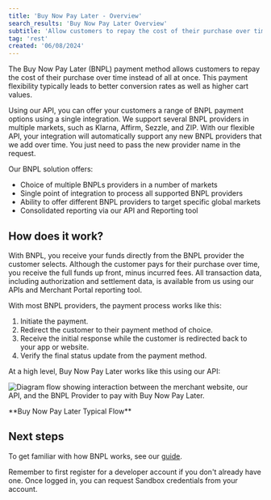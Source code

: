 ```yaml
---
title: 'Buy Now Pay Later - Overview'
search_results: 'Buy Now Pay Later Overview'
subtitle: 'Allow customers to repay the cost of their purchase over time'
tag: 'rest'
created: '06/08/2024'
---
```

The Buy Now Pay Later (BNPL) payment method allows customers to repay the cost of their purchase over time instead of all at once. This payment flexibility typically leads to better conversion rates as well as higher cart values.

Using our API, you can offer your customers a range of BNPL payment options using a single integration. We support several BNPL providers in multiple markets, such as Klarna, Affirm, Sezzle, and ZIP. With our flexible API, your integration will automatically support any new BNPL providers that we add over time. You just need to pass the new provider name in the request.

Our BNPL solution offers:
* Choice of multiple BNPLs providers in a number of markets
* Single point of integration to process all supported BNPL providers
* Ability to offer different BNPL providers to target specific global markets
* Consolidated reporting via our API and Reporting tool 

## How does it work?
With BNPL, you receive your funds directly from the BNPL provider the customer selects. Although the customer pays for their purchase over time, you receive the full funds up front, minus incurred fees. All transaction data, including authorization and settlement data, is available from us using our APIs and Merchant Portal reporting tool.

With most BNPL providers, the payment process works like this:
1. Initiate the payment.
2. Redirect the customer to their payment method of choice.
3. Receive the initial response while the customer is redirected back to your app or website.
4. Verify the final status update from the payment method.

At a high level, Buy Now Pay Later works like this using our API:

![Diagram flow showing interaction between the merchant website, our API, and the BNPL Provider to pay with Buy Now Pay Later.](/gh-assets/bnpl_flow.png)
 <p style={{textAlign: "center"}}>**Buy Now Pay Later Typical Flow**</p>

## Next steps
To get familiar with how BNPL works, see our [guide](/docs/payments/payment-methods/buy-now-pay-later-guide).

<Infobox>
  Remember to first register for a developer account if you don't already have one. Once logged in, you can request Sandbox credentials from your account.
  </Infobox>
